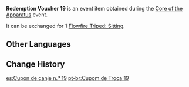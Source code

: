 {{Item Infobox
|id           = 101885
|image        = Item Redemption Voucher 19.png
|type         = Event Items
|group        = Redemption Vouchers
|description  = Used to redeem [[Flowfire Triped: Sitting]]
|source1      = [[Core of the Apparatus]] Event
|event        = Core of the Apparatus
}}
'''Redemption Voucher 19''' is an event item obtained during the [[Core of the Apparatus]] event.

It can be exchanged for 1 [[Flowfire Triped: Sitting]].

==Other Languages==
{{Other Languages
|default_hidden = 1
|en      = Redemption Voucher 19
|zhs     = 兑换券19号
|zhs_rm  = Duìhuàn-quàn Shíjiǔ Hào
|zht     = 兌換券19號
|zht_rm  = Duìhuàn-quàn Shíjiǔ Hào
|ja      = 引換券19
|ja_rm   = Hikikaeken Juukyuu
|ko      = 교환 쿠폰 19호
|ko_rm   = Gyohwan Kupon Sipguho
|es      = Cupón de canje n.º 19
|fr      = Coupon d'échange 19
|ru      = Купон обмена №19
|th      = คูปองแลกรับหมายเลข 19
|th_rm   = 
|vi      = Phiếu Quà Tặng 19
|de      = Gutschein Nr.19
|id      = Kupon Penukaran 19
|pt      = Cupom de Troca 19
|tr      = Etkinleştirme Kuponu 19
|it      = Voucher di scambio 19
}}

==Change History==
{{Change History|2.7}}

[[es:Cupón de canje n.º 19]]
[[pt-br:Cupom de Troca 19]]